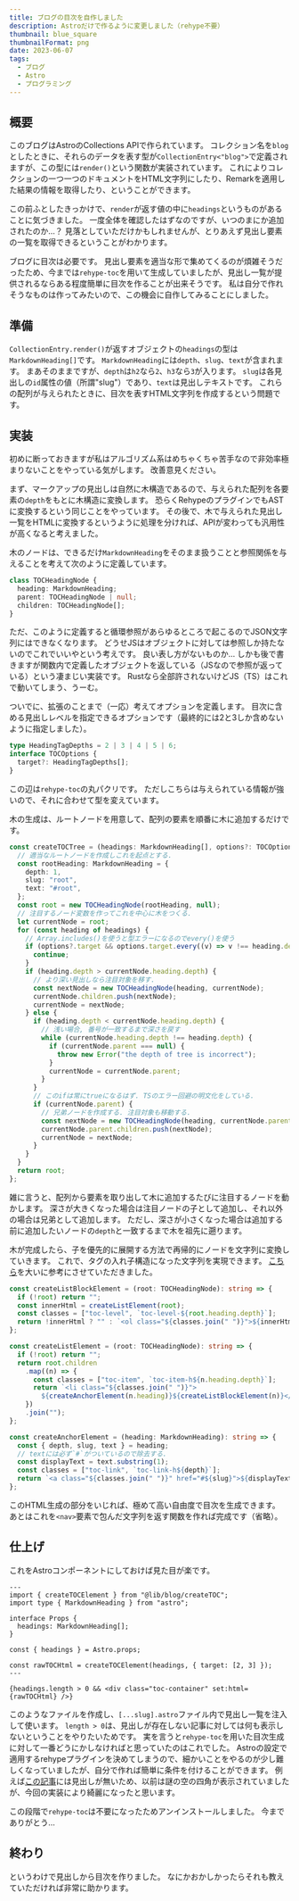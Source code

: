 ```yaml
---
title: ブログの目次を自作しました
description: Astroだけで作るように変更しました（rehype不要）
thumbnail: blue_square
thumbnailFormat: png
date: 2023-06-07
tags:
  - ブログ
  - Astro
  - プログラミング
---
```



## 概要

このブログはAstroのCollections APIで作られています。
コレクション名を`blog`としたときに、それらのデータを表す型が`CollectionEntry<"blog">`で定義されますが、この型には`render()`という関数が実装されています。
これによりコレクションの一つ一つのドキュメントをHTML文字列にしたり、Remarkを適用した結果の情報を取得したり、ということができます。

この前ふとしたきっかけで、`render`が返す値の中に`headings`というものがあることに気づきました。
一度全体を確認したはずなのですが、いつのまにか追加されたのか...？
見落としていただけかもしれませんが、とりあえず見出し要素の一覧を取得できるということがわかります。

ブログに目次は必要です。
見出し要素を適当な形で集めてくるのが煩雑そうだったため、今までは`rehype-toc`を用いて生成していましたが、見出し一覧が提供されるならある程度簡単に目次を作ることが出来そうです。
私は自分で作れそうなものは作ってみたいので、この機会に自作してみることにしました。

## 準備

`CollectionEntry.render()`が返すオブジェクトの`headings`の型は`MarkdownHeading[]`です。
`MarkdownHeading`には`depth`、`slug`、`text`が含まれます。
まあそのままですが、`depth`は`h2`なら`2`、`h3`なら`3`が入ります。
`slug`は各見出しの`id`属性の値（所謂"slug"）であり、`text`は見出しテキストです。
これらの配列が与えられたときに、目次を表すHTML文字列を作成するという問題です。

## 実装

初めに断っておきますが私はアルゴリズム系はめちゃくちゃ苦手なので非効率極まりないことをやっている気がします。
改善意見ください。

まず、マークアップの見出しは自然に木構造であるので、与えられた配列を各要素の`depth`をもとに木構造に変換します。
恐らくRehypeのプラグインでもASTに変換するという同じことをやっています。
その後で、木で与えられた見出し一覧をHTMLに変換するというように処理を分ければ、APIが変わっても汎用性が高くなると考えました。

木のノードは、できるだけ`MarkdownHeading`をそのまま扱うことと参照関係を与えることを考えて次のように定義しています。

```ts:createTOC.ts
class TOCHeadingNode {
  heading: MarkdownHeading;
  parent: TOCHeadingNode | null;
  children: TOCHeadingNode[];
}
```

ただ、このように定義すると循環参照があらゆるところで起こるのでJSON文字列にはできなくなります。
どうせJSはオブジェクトに対しては参照しか持たないのでこれでいいやという考えです。
良い表し方がないものか...
しかも後で書きますが関数内で定義したオブジェクトを返している（JSなので参照が返っている）という凄まじい実装です。
Rustなら全部許されないけどJS（TS）はこれで動いてしまう、うーむ。

ついでに、拡張のことまで（一応）考えてオプションを定義します。
目次に含める見出しレベルを指定できるオプションです（最終的には2と3しか含めないように指定しました）。

```ts
type HeadingTagDepths = 2 | 3 | 4 | 5 | 6;
interface TOCOptions {
  target?: HeadingTagDepths[];
}
```

この辺は`rehype-toc`の丸パクリです。
ただしこちらは与えられている情報が強いので、それに合わせて型を変えています。

木の生成は、ルートノードを用意して、配列の要素を順番に木に追加するだけです。

```ts
const createTOCTree = (headings: MarkdownHeading[], options?: TOCOptions) => {
  // 適当なルートノードを作成しこれを起点とする.
  const rootHeading: MarkdownHeading = {
    depth: 1,
    slug: "root",
    text: "#root",
  };
  const root = new TOCHeadingNode(rootHeading, null);
  // 注目するノード変数を作ってこれを中心に木をつくる.
  let currentNode = root;
  for (const heading of headings) {
    // Array.includes()を使うと型エラーになるのでevery()を使う
    if (options?.target && options.target.every((v) => v !== heading.depth)) {
      continue;
    }
    if (heading.depth > currentNode.heading.depth) {
      // より深い見出しなら注目対象を移す.
      const nextNode = new TOCHeadingNode(heading, currentNode);
      currentNode.children.push(nextNode);
      currentNode = nextNode;
    } else {
      if (heading.depth < currentNode.heading.depth) {
        // 浅い場合, 番号が一致するまで深さを戻す
        while (currentNode.heading.depth !== heading.depth) {
          if (currentNode.parent === null) {
            throw new Error("the depth of tree is incorrect");
          }
          currentNode = currentNode.parent;
        }
      }
      // このifは常にtrueになるはず. TSのエラー回避の明文化をしている.
      if (currentNode.parent) {
        // 兄弟ノードを作成する. 注目対象も移動する.
        const nextNode = new TOCHeadingNode(heading, currentNode.parent);
        currentNode.parent.children.push(nextNode);
        currentNode = nextNode;
      }
    }
  }
  return root;
};
```

雑に言うと、配列から要素を取り出して木に追加するたびに注目するノードを動かします。
深さが大きくなった場合は注目ノードの子として追加し、それ以外の場合は兄弟として追加します。
ただし、深さが小さくなった場合は追加する前に追加したいノードの`depth`と一致するまで木を祖先に遡ります。

木が完成したら、子を優先的に展開する方法で再帰的にノードを文字列に変換していきます。
これで、タグの入れ子構造になった文字列を実現できます。
[こちら](https://tercel-tech.hatenablog.com/entry/2019/07/20/222833)を大いに参考にさせていただきました。

```ts
const createListBlockElement = (root: TOCHeadingNode): string => {
  if (!root) return "";
  const innerHtml = createListElement(root);
  const classes = ["toc-level", `toc-level-${root.heading.depth}`];
  return !innerHtml ? "" : `<ol class="${classes.join(" ")}">${innerHtml}</ol>`;
};

const createListElement = (root: TOCHeadingNode): string => {
  if (!root) return "";
  return root.children
    .map((n) => {
      const classes = ["toc-item", `toc-item-h${n.heading.depth}`];
      return `<li class="${classes.join(" ")}">
        ${createAnchorElement(n.heading)}${createListBlockElement(n)}</li>`;
    })
    .join("");
};

const createAnchorElement = (heading: MarkdownHeading): string => {
  const { depth, slug, text } = heading;
  // textには必ず`#`がついているので除去する.
  const displayText = text.substring(1);
  const classes = ["toc-link", `toc-link-h${depth}`];
  return `<a class="${classes.join(" ")}" href="#${slug}">${displayText}</a>`;
};
```

このHTML生成の部分をいじれば、極めて高い自由度で目次を生成できます。
あとはこれを`<nav>`要素で包んだ文字列を返す関数を作れば完成です（省略）。

## 仕上げ

これをAstroコンポーネントにしておけば見た目が楽です。

```astro:BlogTOC
---
import { createTOCElement } from "@lib/blog/createTOC";
import type { MarkdownHeading } from "astro";

interface Props {
  headings: MarkdownHeading[];
}

const { headings } = Astro.props;

const rawTOCHtml = createTOCElement(headings, { target: [2, 3] });
---

{headings.length > 0 && <div class="toc-container" set:html={rawTOCHtml} />}

```

このようなファイルを作成し、`[...slug].astro`ファイル内で見出し一覧を注入して使います。
`length > 0`は、見出しが存在しない記事に対しては何も表示しないということをやりたいためです。
実を言うと`rehype-toc`を用いた目次生成に対して一番どうにかしなければと思っていたのはこれでした。
Astroの設定で適用するrehypeプラグインを決めてしまうので、細かいことをやるのが少し難しくなっていましたが、自分で作れば簡単に条件を付けることができます。
例えば[この記事](./20230413)には見出しが無いため、以前は謎の空の四角が表示されていましたが、今回の実装により綺麗になったと思います。

この段階で`rehype-toc`は不要になったためアンインストールしました。
今までありがとう...

## 終わり

というわけで見出しから目次を作りました。
なにかおかしかったらそれも教えていただければ非常に助かります。
